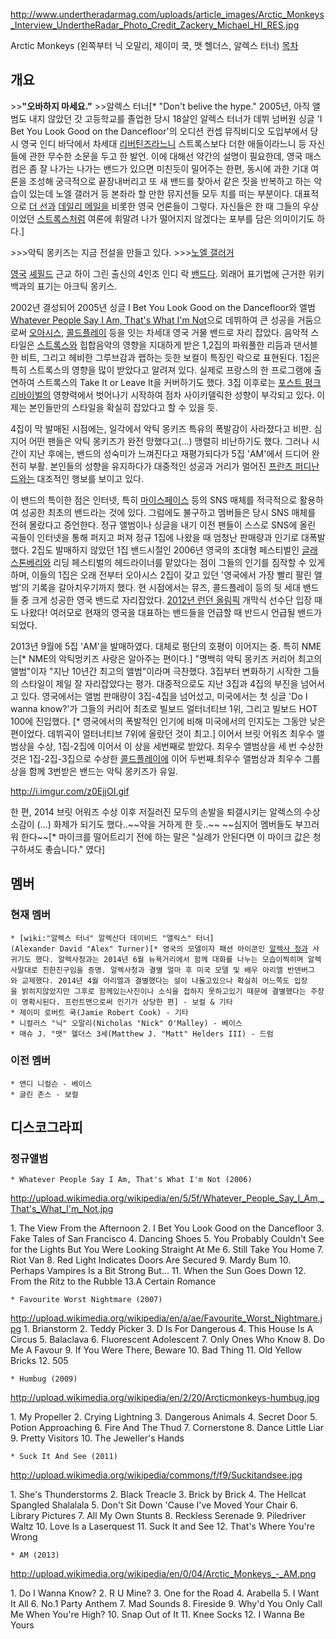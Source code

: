 http://www.undertheradarmag.com/uploads/article_images/Arctic_Monkeys_Interview_UndertheRadar_Photo_Credit_Zackery_Michael_HI_RES.jpg

Arctic Monkeys
(왼쪽부터 닉 오말리, 제이미 쿡, 맷 헬더스, 알렉스 터너)
[[목차]]
== 개요 ==
>>'''"오바하지 마세요."'''
>>알렉스 터너[* "Don't belive the hype." 2005년, 아직 앨범도 내지 않았던 갓 고등학교를 졸업한 당시 18살인 알렉스 터너가 데뷔 넘버원 싱글 'I Bet You Look Good on the Dancefloor'의 오디션 컨셉 뮤직비디오 도입부에서 당시 영국 인디 바닥에서 차세대 [[리버틴즈]]라느니 스트록스보다 더한 애들이라느니 등 자신들에 관한 무수한 소문을 두고 한 발언. 이에 대해선 약간의 설명이 필요한데, 영국 매스컴은 좀 잘 나가는 나가는 밴드가 있으면 미친듯이 밀어주는 한편, 동시에 과한 기대 여론을 조성해 궁극적으로 끝장내버리고 또 새 밴드를 찾아서 같은 짓을 반복하고 하는 악습이 있는데 노엘 갤러거 등 본좌라 할 만한 뮤지션들 모두 치를 떠는 부분이다. 대표적으로 [[더 선]]과 [[데일리 메일]]을 비롯한 영국 언론들이 그렇다. 자신들은 한 때 그들의 우상이었던 [[스트록스]]처럼 여론에 휘말려 나가 떨어지지 않겠다는 포부를 담은 의미이기도 하다.] 

>>>악틱 몽키즈는 지금 전설을 만들고 있다.
>>>[[노엘 갤러거]]

[[영국]] [[셰필드]] 근교 하이 그린 출신의 4인조 인디 락 [[밴드]]다. 외래어 표기법에 근거한 위키백과의 표기는 아크틱 몽키스. 

2002년 결성되어 2005년 싱글 I Bet You Look Good on the Dancefloor와 앨범 [http://www.youtube.com/watch?v=9uQmFnx6nis&list=PL769CEA2CFBBA7823 Whatever People Say I Am, That's What I'm Not]으로 데뷔하여 큰 성공을 거둠으로써 [[오아시스]], [[콜드플레이]] 등을 잇는 차세대 영국 거물 밴드로 자리 잡았다. 음악적 스타일은 [[스트록스]]와 힙합음악의 영향을 지대하게 받은 1,2집의 파워풀한 리듬과 댄서블한 비트, 그리고 헤비한 그루브감과 랩하는 듯한 보컬이 특징인 락으로 표현된다. 1집은 특히 스트록스의 영향을 많이 받았다고 알려져 있다. 실제로 프랑스의 한 프로그램에 출연하여 스트록스의 Take It or Leave It을 커버하기도 했다. 3집 이후로는 [[포스트 펑크 리바이벌]]의 영향력에서 벗어나기 시작하여 점차 사이키델릭한 성향이 부각되고 있다. 이제는 본인들만의 스타일을 확실히 잡았다고 할 수 있을 듯.

4집이 막 발매된 시점에는, 일각에서 악틱 몽키즈 특유의 폭발감이 사라졌다고 비판. 심지어 어떤 팬들은 악틱 몽키즈가 완전 망했다고(...) 맹렬히 비난하기도 했다. 그러나 시간이 지난 후에는, 밴드의 성숙미가 느껴진다고 재평가되다가 5집 'AM'에서 드디어 완전히 부활. 본인들의 성향을 유지하다가 대중적인 성공과 거리가 멀어진 [[프란츠 퍼디난드]]와는 대조적인 행보를 보이고 있다.

이 밴드의 특이한 점은 인터넷, 특히 [[마이스페이스]] 등의 SNS 매체를 적극적으로 활용하여 성공한 최초의 밴드라는 것에 있다. 그럼에도 불구하고 멤버들은 당시 SNS 매체를 전혀 몰랐다고 증언한다. 정규 앨범이나 싱글을 내기 이전 팬들이 스스로 SNS에 올린 곡들이 인터넷을 통해 퍼지고 퍼져 정규 1집에 나왔을 때 엄청난 판매량과 인기로 대폭발했다. 2집도 발매하지 않았던 1집 밴드시절인 2006년 영국의 초대형 페스티벌인 [[글래스톤베리]]와 리딩 페스티벌의 헤드라이너를 맡았다는 점이 그들의 인기를 짐작할 수 있게 하며, 이들의 1집은 오래 전부터 오아시스 2집이 갖고 있던 '영국에서 가장 빨리 팔린 앨범'의 기록을 갈아치우기까지 했다. 현 시점에서는 뮤즈, 콜드플레이 등의 뒷 세대 밴드들 중 크게 성공한 영국 밴드로 자리잡았다. [[2012년 런던 올림픽]] 개막식 선수단 입장 때도 나왔다! 여러모로 현재의 영국을 대표하는 밴드들을 언급할 때 반드시 언급될 밴드가 되었다.

2013년 9월에 5집 'AM'을 발매하였다. 대체로 평단의 호평이 이어지는 중. 특히 NME는[* NME의 악틱멍키즈 사랑은 알아주는 편이다.] "명백히 악틱 몽키즈 커리어 최고의 앨범"이자 "지난 10년간 최고의 앨범"이라며 극찬했다. 3집부터 변화하기 시작한 그들의 스타일이 제일 잘 자리잡았다는 평가. 대중적으로도 지난 3집과 4집의 부진을 넘어서고 있다. 영국에서는 앨범 판매량이 3집-4집을 넘어섰고, 미국에서는 첫 싱글 'Do I wanna know?'가 그들의 커리어 최초로 빌보드 얼터너티브 1위, 그리고 빌보드 HOT 100에 진입했다. [* 영국에서의 폭발적인 인기에 비해 미국에서의 인지도는 그동안 낮은 편이었다. 데뷔곡이 얼터너티브 7위에 올랐던 것이 최고.] 이어서 브릿 어워즈 최우수 앨범상을 수상, 1집-2집에 이어서 이 상을 세번째로 받았다. 최우수 앨범상을 세 번 수상한 것은 1집-2집-3집으로 수상한 [[콜드플레이]]에 이어 두번째.최우수 앨범상과 최우수 그룹상을 함께 3번받은 밴드는 악틱 몽키즈가 유일.

http://i.imgur.com/z0EjjOI.gif

한 편, 2014 브릿 어워즈 수상 이후 저질러진 모두의 손발을 퇴갤시키는 알렉스의 수상소감이 (...) 화제가 되기도 했다..~~약을 거하게 한 듯..~~ ~~심지어 멤버들도 부끄러워 한다~~[* 마이크를 떨어트리기 전에 하는 말은 "실례가 안된다면 이 마이크 값은 청구하셔도 좋습니다." 였다]
== 멤버 ==
=== 현재 멤버 ===
 * [wiki:"알렉스 터너" 알렉산더 데이비드 "앨릭스" 터너](Alexander David "Alex" Turner)[* 영국의 모델이자 패션 아이콘인 [[알렉사 청]]과 사귀기도 했다. 알렉사청과는 2014년 6월 뉴욕거리에서 함께 대화를 나누는 모습이찍히며 알렉사말대로 친한친구임을 증명. 알렉사청과 결별 얼마 후 미국 모델 및 배우 아리엘 반덴버그와 교제했다. 2014년 4월 아리엘과 결별했다는 설이 나돌고있으나 확실히 어느쪽도 입장을 밝히지않았지만 그후로 함께있는사진이나 소식을 접하지 못하고있기 때문에 결별했다는 주장이 명확시된다. 프런트맨으로써 인기가 상당한 편] - 보컬 & 기타 
 * 제이미 로버트 쿡(Jamie Robert Cook) - 기타
 * 니컬러스 "닉" 오말리(Nicholas "Nick" O'Malley) - 베이스
 * 매슈 J. "맷" 헬더스 3세(Matthew J. "Matt" Helders III) - 드럼

=== 이전 멤버 ===
 * 앤디 니컬슨 - 베이스
 * 글린 존스 - 보컬

== 디스코그라피 ==
=== 정규앨범 ===
 * Whatever People Say I Am, That's What I'm Not (2006)
http://upload.wikimedia.org/wikipedia/en/5/5f/Whatever_People_Say_I_Am,_That's_What_I'm_Not.jpg

1. The View From the Afternoon
2. I Bet You Look Good on the Dancefloor
3. Fake Tales of San Francisco
4. Dancing Shoes
5. You Probably Couldn't See for the Lights But You Were Looking Straight At Me
6. Still Take You Home
7. Riot Van
8. Red Light Indicates Doors Are Secured
9. Mardy Bum
10. Perhaps Vampires Is a Bit Strong But...
11. When the Sun Goes Down
12. From the Ritz to the Rubble
13.A Certain Romance

 * Favourite Worst Nightmare (2007)
http://upload.wikimedia.org/wikipedia/en/a/ae/Favourite_Worst_Nightmare.jpg
1. Brianstorm
2. Teddy Picker
3. D Is For Dangerous
4. This House Is A Circus
5. Balaclava
6. Fluorescent Adolescent
7. Only Ones Who Know
8. Do Me A Favour
9. If You Were There, Beware
10. Bad Thing
11. Old Yellow Bricks
12. 505

 * Humbug (2009)
http://upload.wikimedia.org/wikipedia/en/2/20/Arcticmonkeys-humbug.jpg

1. My Propeller
2. Crying Lightning
3. Dangerous Animals
4. Secret Door
5. Potion Approaching
6. Fire And The Thud
7. Cornerstone
8. Dance Little Liar
9. Pretty Visitors
10. The Jeweller's Hands

 * Suck It And See (2011)
http://upload.wikimedia.org/wikipedia/commons/f/f9/Suckitandsee.jpg

1. She's Thunderstorms
2. Black Treacle
3. Brick by Brick
4. The Hellcat Spangled Shalalala
5. Don't Sit Down 'Cause I've Moved Your Chair
6. Library Pictures
7. All My Own Stunts
8. Reckless Serenade
9. Piledriver Waltz
10. Love Is a Laserquest
11. Suck It and See
12. That's Where You're Wrong

 * AM (2013)
http://upload.wikimedia.org/wikipedia/en/0/04/Arctic_Monkeys_-_AM.png

1. Do I Wanna Know? 
2. R U Mine? 
3. One for the Road
4. Arabella  	 
5. I Want It All
6. No.1 Party Anthem
7. Mad Sounds 
8. Fireside
9. Why'd You Only Call Me When You're High? 
10. Snap Out of It
11. Knee Socks 
12. I Wanna Be Yours
